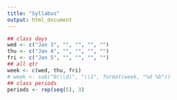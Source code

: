 ```yaml
---
title: "Syllabus"
output: html_document
---
```


```r
## class days
wed <- c("Jan 3", "", "", "", "")
thu <- c("Jan 4", "", "", "", "")
fri <- c("Jan 5", "", "", "", "")
## all qtr
week <- c(wed, thu, fri)
# week <- sub("0(\\d)", "\\1", format(week, "%d %b"))
## class periods
periods <- rep(seq(5), 3)
```



